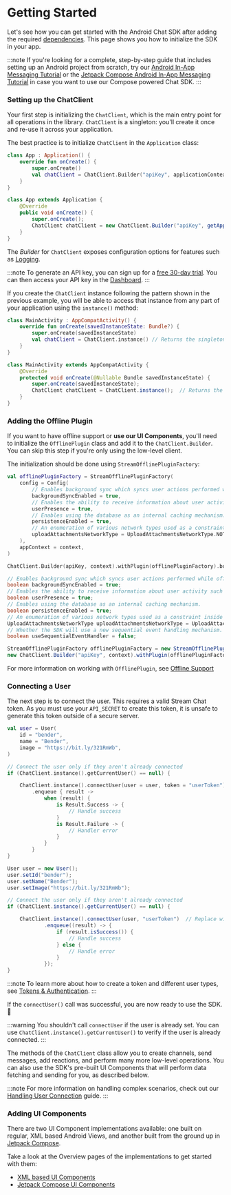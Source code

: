 
# Getting Started

Let's see how you can get started with the Android Chat SDK after adding the required [dependencies](./03-dependencies.mdx). This page shows you how to initialize the SDK in your app.

:::note
If you're looking for a complete, step-by-step guide that includes setting up an Android project from scratch, try our [Android In-App Messaging Tutorial](https://getstream.io/tutorials/android-chat/) or the [Jetpack Compose Android In-App Messaging Tutorial](https://getstream.io/chat/compose/tutorial/) in case you want to use our Compose powered Chat SDK.
:::

### Setting up the ChatClient

Your first step is initializing the `ChatClient`, which is the main entry point for all operations in the library. `ChatClient` is a singleton: you'll create it once and re-use it across your application.

The best practice is to initialize `ChatClient` in the `Application` class:

<Tabs>
<TabItem value="kotlin" label="Kotlin">

```kotlin
class App : Application() {
    override fun onCreate() {
        super.onCreate()
        val chatClient = ChatClient.Builder("apiKey", applicationContext).build()
    }
}
```
</TabItem>

<TabItem value="java" label="Java">

```java
class App extends Application {
    @Override
    public void onCreate() {
        super.onCreate();
        ChatClient chatClient = new ChatClient.Builder("apiKey", getApplicationContext()).build();
    }
}
```
</TabItem>
</Tabs>

The _Builder_ for `ChatClient` exposes configuration options for features such as [Logging](./06-logging.mdx).

:::note
To generate an API key, you can sign up for a [free 30-day trial](https://getstream.io/chat/trial/). You can then access your API key in the [Dashboard](https://getstream.io/dashboard).
:::

If you create the `ChatClient` instance following the pattern shown in the previous example, you will be able to access that instance from any part of your application using the `instance()` method:

<Tabs>
<TabItem value="kotlin" label="Kotlin">

```kotlin
class MainActivity : AppCompatActivity() {
    override fun onCreate(savedInstanceState: Bundle?) {
        super.onCreate(savedInstanceState)
        val chatClient = ChatClient.instance() // Returns the singleton instance
    }
}
```
</TabItem>

<TabItem value="java" label="Java">

```java
class MainActivity extends AppCompatActivity {
    @Override
    protected void onCreate(@Nullable Bundle savedInstanceState) {
        super.onCreate(savedInstanceState);
        ChatClient chatClient = ChatClient.instance();  // Returns the singleton instance
    }
}
```
</TabItem>
</Tabs>

### Adding the Offline Plugin

If you want to have offline support or **use our UI Components**, you'll need to initialize the `OfflinePlugin` class and add it to the `ChatClient.Builder`. You can skip this step if you're only using the low-level client.

The initialization should be done using `StreamOfflinePluginFactory`:

<Tabs>
<TabItem value="kotlin" label="Kotlin">

```kotlin
val offlinePluginFactory = StreamOfflinePluginFactory(
    config = Config(
        // Enables background sync which syncs user actions performed while offline.
        backgroundSyncEnabled = true,
        // Enables the ability to receive information about user activity such as last active date and if they are online right now.
        userPresence = true,
        // Enables using the database as an internal caching mechanism.
        persistenceEnabled = true,
        // An enumeration of various network types used as a constraint inside upload attachments worker.
        uploadAttachmentsNetworkType = UploadAttachmentsNetworkType.NOT_ROAMING,
    ),
    appContext = context,
)

ChatClient.Builder(apiKey, context).withPlugin(offlinePluginFactory).build()
```
</TabItem>

<TabItem value="java" label="Java">

```java
// Enables background sync which syncs user actions performed while offline.
boolean backgroundSyncEnabled = true;
// Enables the ability to receive information about user activity such as last active date and if they are online right now.
boolean userPresence = true;
// Enables using the database as an internal caching mechanism.
boolean persistenceEnabled = true;
// An enumeration of various network types used as a constraint inside upload attachments worker.
UploadAttachmentsNetworkType uploadAttachmentsNetworkType = UploadAttachmentsNetworkType.NOT_ROAMING;
// Whether the SDK will use a new sequential event handling mechanism.
boolean useSequentialEventHandler = false;

StreamOfflinePluginFactory offlinePluginFactory = new StreamOfflinePluginFactory(new Config(backgroundSyncEnabled, userPresence, persistenceEnabled, uploadAttachmentsNetworkType, useSequentialEventHandler), context);
new ChatClient.Builder("apiKey", context).withPlugin(offlinePluginFactory).build();
```
</TabItem>
</Tabs>

For more information on working with `OfflinePlugin`, see [Offline Support](../02-client/06-guides/06-offline-support.mdx)

### Connecting a User

The next step is to connect the user. This requires a valid Stream Chat token. As you must use your `API_SECRET` to create this token, it is unsafe to generate this token outside of a secure server.

<Tabs>
<TabItem value="kotlin" label="Kotlin">

```kotlin
val user = User(
    id = "bender",
    name = "Bender",
    image = "https://bit.ly/321RmWb",
)

// Connect the user only if they aren't already connected
if (ChatClient.instance().getCurrentUser() == null) {

    ChatClient.instance().connectUser(user = user, token = "userToken") // Replace with a real token
        .enqueue { result ->
            when (result) {
                is Result.Success -> {
                    // Handle success
                }
                is Result.Failure -> {
                    // Handler error
                }
            }
        }
}
```
</TabItem>

<TabItem value="java" label="Java">

```java
User user = new User();
user.setId("bender");
user.setName("Bender");
user.setImage("https://bit.ly/321RmWb");

// Connect the user only if they aren't already connected
if (ChatClient.instance().getCurrentUser() == null) {

    ChatClient.instance().connectUser(user, "userToken")  // Replace with a real token
            .enqueue((result) -> {
                if (result.isSuccess()) {
                    // Handle success
                } else {
                    // Handle error
                }
            });
}
```
</TabItem>
</Tabs>

:::note
To learn more about how to create a token and different user types, see [Tokens & Authentication](https://getstream.io/chat/docs/android/tokens_and_authentication/?language=kotlin).
:::

If the `connectUser()` call was successful, you are now ready to use the SDK. 🎉

:::warning
You shouldn't call `connectUser` if the user is already set. You can use `ChatClient.instance().getCurrentUser()` to verify if the user is already connected.
:::

The methods of the `ChatClient` class allow you to create channels, send messages, add reactions, and perform many more low-level operations. You can also use the SDK's pre-built UI Components that will perform data fetching and sending for you, as described below.

:::note
For more information on handling complex scenarios, check out our [Handling User Connection](../02-client/06-guides/04-handling-user-connection.mdx) guide.
:::

### Adding UI Components

There are two UI Component implementations available: one built on regular, XML based Android Views, and another built from the ground up in [Jetpack Compose](https://developer.android.com/jetpack/compose).

Take a look at the Overview pages of the implementations to get started with them:
- [XML based UI Components](../03-ui/01-overview.mdx)
- [Jetpack Compose UI Components](../04-compose/01-overview.mdx)
